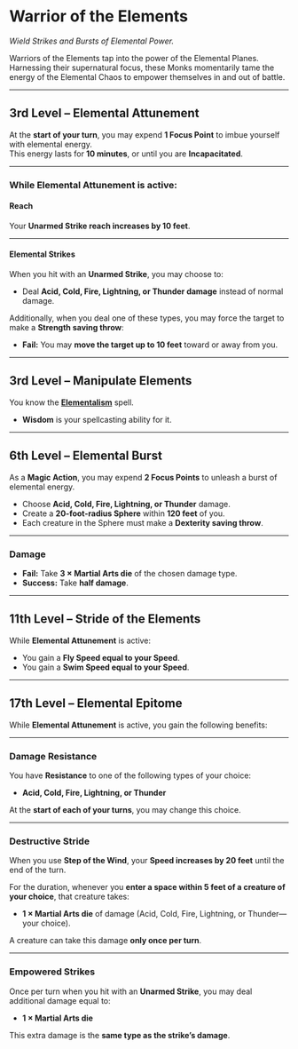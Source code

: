 # Warrior of the Elements

_Wield Strikes and Bursts of Elemental Power._

Warriors of the Elements tap into the power of the Elemental Planes. Harnessing their supernatural focus, these Monks momentarily tame the energy of the Elemental Chaos to empower themselves in and out of battle.

---

## 3rd Level – Elemental Attunement

At the **start of your turn**, you may expend **1 Focus Point** to imbue yourself with elemental energy.  
This energy lasts for **10 minutes**, or until you are **Incapacitated**.

---

### While Elemental Attunement is active:

#### Reach

Your **Unarmed Strike reach increases by 10 feet**.

---

#### Elemental Strikes

When you hit with an **Unarmed Strike**, you may choose to:

- Deal **Acid, Cold, Fire, Lightning, or Thunder damage** instead of normal damage.

Additionally, when you deal one of these types, you may force the target to make a **Strength saving throw**:

- **Fail:** You may **move the target up to 10 feet** toward or away from you.

---

## 3rd Level – Manipulate Elements

You know the **[Elementalism](http://dnd2024.wikidot.com/spell:elementalism)** spell.

- **Wisdom** is your spellcasting ability for it.

---

## 6th Level – Elemental Burst

As a **Magic Action**, you may expend **2 Focus Points** to unleash a burst of elemental energy.

- Choose **Acid, Cold, Fire, Lightning, or Thunder** damage.
- Create a **20-foot-radius Sphere** within **120 feet** of you.
- Each creature in the Sphere must make a **Dexterity saving throw**.

---

### Damage

- **Fail:** Take **3 × Martial Arts die** of the chosen damage type.
- **Success:** Take **half damage**.

---

## 11th Level – Stride of the Elements

While **Elemental Attunement** is active:

- You gain a **Fly Speed equal to your Speed**.
- You gain a **Swim Speed equal to your Speed**.

---

## 17th Level – Elemental Epitome

While **Elemental Attunement** is active, you gain the following benefits:

---

### Damage Resistance

You have **Resistance** to one of the following types of your choice:

- **Acid, Cold, Fire, Lightning, or Thunder**

At the **start of each of your turns**, you may change this choice.

---

### Destructive Stride

When you use **Step of the Wind**, your **Speed increases by 20 feet** until the end of the turn.

For the duration, whenever you **enter a space within 5 feet of a creature of your choice**, that creature takes:

- **1 × Martial Arts die** of damage (Acid, Cold, Fire, Lightning, or Thunder—your choice).

A creature can take this damage **only once per turn**.

---

### Empowered Strikes

Once per turn when you hit with an **Unarmed Strike**, you may deal additional damage equal to:

- **1 × Martial Arts die**

This extra damage is the **same type as the strike’s damage**.
